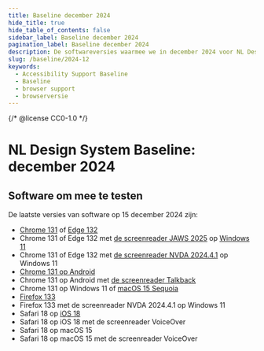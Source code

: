 ```yaml
---
title: Baseline december 2024
hide_title: true
hide_table_of_contents: false
sidebar_label: Baseline december 2024
pagination_label: Baseline december 2024
description: De softwareversies waarmee we in december 2024 voor NL Design System testen voor Baseline support.
slug: /baseline/2024-12
keywords:
  - Accessibility Support Baseline
  - Baseline
  - browser support
  - browserversie
---
```


{/* @license CC0-1.0 */}

# NL Design System Baseline: december 2024

## Software om mee te testen

De laatste versies van software op 15 december 2024 zijn:

- [Chrome 131](https://chromereleases.googleblog.com/2024/12/stable-channel-update-for-desktop_10.html) of [Edge 132](https://learn.microsoft.com/en-us/deployedge/microsoft-edge-relnote-beta-channel#version-1320295711-november-22-2024)
- Chrome 131 of Edge 132 met [de screenreader JAWS 2025](https://support.freedomscientific.com/Downloads/JAWS/JAWSWhatsNew?version=2025) op [Windows 11](https://www.microsoft.com/en-us/software-download/windows11)
- Chrome 131 of Edge 132 met [de screenreader NVDA 2024.4.1](https://www.nvaccess.org) op Windows 11
- [Chrome 131 op Android](https://chromereleases.googleblog.com/2024/12/chrome-for-android-update.html)
- Chrome 131 op Android met [de screenreader Talkback](https://support.google.com/accessibility/android/answer/6007100?hl%3Den)
- Chrome 131 op Windows 11 of [macOS 15 Sequoia](https://www.apple.com/newsroom/2024/09/macos-sequoia-is-available-today/)
- [Firefox 133](https://www.mozilla.org/en-US/firefox/133.0/releasenotes/)
- Firefox 133 met de screenreader NVDA 2024.4.1 op Windows 11
- Safari 18 op [iOS 18](https://www.apple.com/ios/ios-18/)
- Safari 18 op iOS 18 met de screenreader VoiceOver
- Safari 18 op macOS 15
- Safari 18 op macOS 15 met de screenreader VoiceOver

